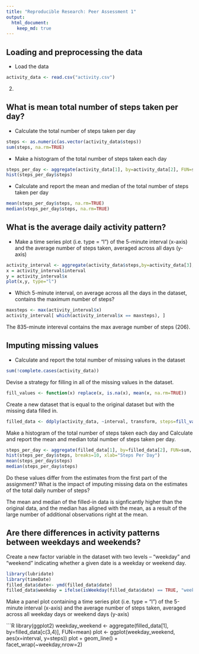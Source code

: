 ```yaml
---
title: "Reproducible Research: Peer Assessment 1"
output: 
  html_document:
    keep_md: true
---
```



## Loading and preprocessing the data
* Load the data

```R
activity_data <- read.csv("activity.csv")

```

2. 


## What is mean total number of steps taken per day?

* Calculate the total number of steps taken per day

```R
steps <- as.numeric(as.vector(activity_data$steps))
sum(steps, na.rm=TRUE)
```
* Make a histogram of the total number of steps taken each day
```R
steps_per_day <- aggregate(activity_data[1], by=activity_data[2], FUN=sum, na.rm=TRUE)
hist(steps_per_day$steps)
```

* Calculate and report the mean and median of the total number of steps taken per day

```R
mean(steps_per_day$steps, na.rm=TRUE)
median(steps_per_day$steps, na.rm=TRUE)
```

## What is the average daily activity pattern?
* Make a time series plot (i.e. type = "l") of the 5-minute interval (x-axis) and the average number of steps taken, averaged across all days (y-axis)

```R
activity_interval <- aggregate(activity_data$steps,by=activity_data[3],FUN=mean,na.rm=TRUE)
x = activity_interval$interval
y = activity_interval$x
plot(x,y, type="l")
```

* Which 5-minute interval, on average across all the days in the dataset, contains the maximum number of steps?
```R
maxsteps <- max(activity_interval$x)
activity_interval[ which(activity_interval$x == maxsteps), ]
```
The 835-minute intereval contains the max average number of steps (206).

## Imputing missing values
* Calculate and report the total number of missing values in the dataset
```R
sum(!complete.cases(activity_data))
```
Devise a strategy for filling in all of the missing values in the dataset. 

```R
fill_values <- function(x) replace(x, is.na(x), mean(x, na.rm=TRUE))
```
Create a new dataset that is equal to the original dataset but with the missing data filled in.
```R
filled_data <- ddply(activity_data, ~interval, transform, steps=fill_values(steps))
```
Make a histogram of the total number of steps taken each day and Calculate and report the mean and median total number of steps taken per day.
```R
steps_per_day <- aggregate(filled_data[1], by=filled_data[2], FUN=sum, na.rm=TRUE)
hist(steps_per_day$steps, breaks=10, xlab="Steps Per Day")
mean(steps_per_day$steps)
median(steps_per_day$steps)
```
Do these values differ from the estimates from the first part of the assignment? What is the impact of imputing missing data on the estimates of the total daily number of steps?

The mean and median of the filled-in data is signficantly higher than the original data, and the median has aligned with the mean, as a result of the large number of additional observations right at the mean. 

## Are there differences in activity patterns between weekdays and weekends?
Create a new factor variable in the dataset with two levels – “weekday” and “weekend” indicating whether a given date is a weekday or weekend day.
```R
library(lubridate)
library(timeDate)
filled_data$date<- ymd(filled_data$date)
filled_data$weekday = ifelse(isWeekday(filled_data$date) == TRUE, "weekday", "weekend")
```
Make a panel plot containing a time series plot (i.e. type = "l") of the 5-minute interval (x-axis) and the average number of steps taken, averaged across all weekday days or weekend days (y-axis)

```R
library(ggplot2)
weekday_weekend <- aggregate(filled_data[1], by=filled_data[c(3,4)], FUN=mean)
plot <- ggplot(weekday_weekend, aes(x=interval, y=steps))
plot + geom_line() + facet_wrap(~weekday,nrow=2)

